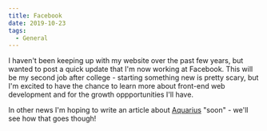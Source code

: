 ```yaml
---
title: Facebook
date: 2019-10-23
tags:
  - General
---
```


I haven't been keeping up with my website over the past few years, but wanted to post a quick update that I'm now working at Facebook. This will be my second job after college - starting something new is pretty scary, but I'm excited to have the chance to learn more about front-end web development and for the growth oppportunities I'll have.

In other news I'm hoping to write an article about [Aquarius](https://github.com/ianmitchell/aquarius) "soon" - we'll see how that goes though!
